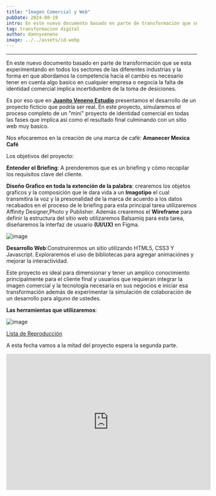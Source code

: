 ```yaml
---
title: "Imagen Comercial y Web"
pubDate: 2024-08-19
intro: En este nuevo documento basado en parte de transformación que se esta experimentando en todos los sectores de las diferentes industrias.
tag: transformacion digital
author: dannyveneno
image: ../../assets/id.webp
---
```



---

En este nuevo documento basado en parte de transformación que se esta experimentando en todos los sectores de las diferentes industrias y la forma en que abordamos la competencia hacia el cambio es necesario tener en cuenta algo basico en cualquier empresa o negocia la falta de identidad comercial implica incertidumbre de la toma de desiciones.

Es por eso que en **[Juanito Veneno Estudio](https://www.juanitovenenoestudio.com)** presentamos el desarrollo
de un proyecto ficticio que podría ser real. En este proyecto, simularemos el proceso completo de un "mini" proyecto de identidad comercial en todas las fases que implica asi como el resultado final culminando con un sitio web muy basico.

Nos efocaremos en la creación de una marca de café: **Amanecer Mexica Café**

Los objetivos del proyecto:

**Entender el Briefing**: A prenderemos que es un briefing y cómo recopilar los requisitos clave del cliente.

**Diseño Grafico en toda la extención de la palabra**: crearemos los objetos graficos y la composición que le dara vida a un **Imagotipo** el cual transmitira la voz y la presonalidad de la marca de acuerdo a los datos recabados en el proceso de le briefing para esta principal tarea utilizaremos Affinity Designer,Photo y Publisher. Además crearemos el **Wireframe** para definir la estructura del sitio web utilizaremos Balsamiq para esta tarea, diseñaremos la interfaz de usuario **(UI/UX)** en Figma.

![image](https://res.cloudinary.com/dj0dedvu0/image/upload/v1724106997/t_cjihcx.png)

**Desarrollo Web**:Construirenmos un sitio utilizando HTML5, CSS3 Y Javascript. Exploraremos el uso de bibliotecas para agregar animaciónes y mejorar la interactividad.

Este proyecto es ideal para dimensionar y tener un amplico conocimiento principalmente para el cliente final y usuarios que requieran integrar la imagen comercial y la tecnología necesaria en sus negocios e iniciar esa transformación además de experimentar la simulación de colaboración de un desarrollo para alguno de ustedes.

**Las herramientas que utilizaremos**:

![image](https://res.cloudinary.com/dj0dedvu0/image/upload/v1724106860/g_anjsar.png)

[Lista de Reproducción](https://www.youtube.com/playlist?list=PLzLMvQMoqVUdR0L1QBf79D8TcfnNTy5ru)

A esta fecha vamos a la mitad del proyecto espera la segunda parte.

<iframe
  width='540'
  height='360'
  src='https://www.youtube.com/embed/3pjzh9qWj1g?list=PLzLMvQMoqVUdR0L1QBf79D8TcfnNTy5ru'
  title='Mini Proyecto Web Identidad Comercial y Sitio Web'
  frameborder='0'
  allow='accelerometer; autoplay; clipboard-write; encrypted-media; gyroscope; picture-in-picture; web-share'
  referrerpolicy='strict-origin-when-cross-origin'
  allowfullscreen
></iframe>
